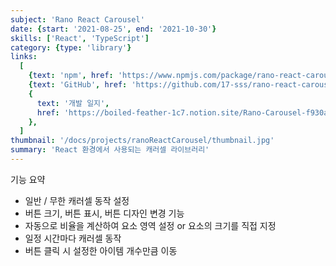 ```yaml
---
subject: 'Rano React Carousel'
date: {start: '2021-08-25', end: '2021-10-30'}
skills: ['React', 'TypeScript']
category: {type: 'library'}
links:
  [
    {text: 'npm', href: 'https://www.npmjs.com/package/rano-react-carousel'},
    {text: 'GitHub', href: 'https://github.com/17-sss/rano-react-carousel'},
    {
      text: '개발 일지',
      href: 'https://boiled-feather-1c7.notion.site/Rano-Carousel-f930ab78752e4f78b05c8c86c907622d',
    },
  ]
thumbnail: '/docs/projects/ranoReactCarousel/thumbnail.jpg'
summary: 'React 환경에서 사용되는 캐러셀 라이브러리'
---
```


<Typography  variant="h6">기능 요약</Typography>

- 일반 / 무한 캐러셀 동작 설정
- 버튼 크기, 버튼 표시, 버튼 디자인 변경 기능
- 자동으로 비율을 계산하여 요소 영역 설정 or 요소의 크기를 직접 지정
- 일정 시간마다 캐러셀 동작
- 버튼 클릭 시 설정한 아이템 개수만큼 이동

